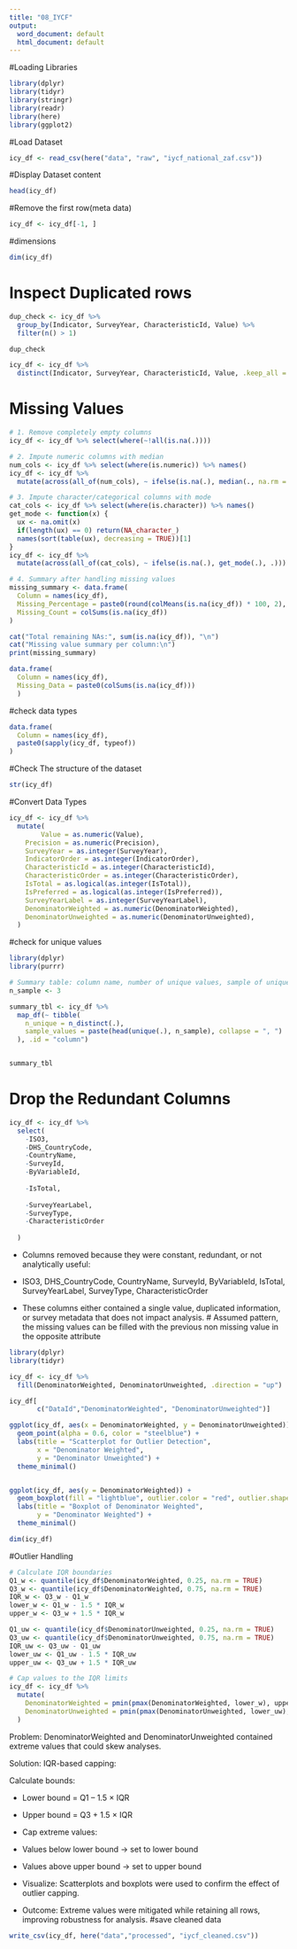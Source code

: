 ```yaml
---
title: "08_IYCF"
output:
  word_document: default
  html_document: default
---
```


#Loading Libraries
```r
library(dplyr)
library(tidyr)
library(stringr)
library(readr)
library(here)
library(ggplot2)


```
#Load Dataset 
```r

icy_df <- read_csv(here("data", "raw", "iycf_national_zaf.csv"))
```

#Display Dataset content
```r
head(icy_df)
```

#Remove the first row(meta data)
```r
icy_df <- icy_df[-1, ]
```
#dimensions 
```r
dim(icy_df)
```
# Inspect Duplicated rows
```r
dup_check <- icy_df %>%
  group_by(Indicator, SurveyYear, CharacteristicId, Value) %>%
  filter(n() > 1)

dup_check

```

```r
icy_df <- icy_df %>%
  distinct(Indicator, SurveyYear, CharacteristicId, Value, .keep_all = TRUE)

```
# Missing Values
```r
# 1. Remove completely empty columns
icy_df <- icy_df %>% select(where(~!all(is.na(.))))

# 2. Impute numeric columns with median
num_cols <- icy_df %>% select(where(is.numeric)) %>% names()
icy_df <- icy_df %>%
  mutate(across(all_of(num_cols), ~ ifelse(is.na(.), median(., na.rm = TRUE), .)))

# 3. Impute character/categorical columns with mode
cat_cols <- icy_df %>% select(where(is.character)) %>% names()
get_mode <- function(x) {
  ux <- na.omit(x)
  if(length(ux) == 0) return(NA_character_)
  names(sort(table(ux), decreasing = TRUE))[1]
}
icy_df <- icy_df %>%
  mutate(across(all_of(cat_cols), ~ ifelse(is.na(.), get_mode(.), .)))

# 4. Summary after handling missing values
missing_summary <- data.frame(
  Column = names(icy_df),
  Missing_Percentage = paste0(round(colMeans(is.na(icy_df)) * 100, 2), "%"),
  Missing_Count = colSums(is.na(icy_df))
)

cat("Total remaining NAs:", sum(is.na(icy_df)), "\n")
cat("Missing value summary per column:\n")
print(missing_summary)


```

```r
data.frame(
  Column = names(icy_df),
  Missing_Data = paste0(colSums(is.na(icy_df)))
  )
```

#check data types
```r
data.frame(
  Column = names(icy_df),
  paste0(sapply(icy_df, typeof))
)

```
#Check The structure of the dataset 
```r
str(icy_df)

```
#Convert Data Types
```r
icy_df <- icy_df %>%
  mutate(
        Value = as.numeric(Value),
    Precision = as.numeric(Precision),
    SurveyYear = as.integer(SurveyYear),
    IndicatorOrder = as.integer(IndicatorOrder),
    CharacteristicId = as.integer(CharacteristicId),
    CharacteristicOrder = as.integer(CharacteristicOrder),
    IsTotal = as.logical(as.integer(IsTotal)),
    IsPreferred = as.logical(as.integer(IsPreferred)),
    SurveyYearLabel = as.integer(SurveyYearLabel),
    DenominatorWeighted = as.numeric(DenominatorWeighted),
    DenominatorUnweighted = as.numeric(DenominatorUnweighted),
  )
```
#check for unique values
```r
library(dplyr)
library(purrr)

# Summary table: column name, number of unique values, sample of unique values
n_sample <- 3

summary_tbl <- icy_df %>%
  map_df(~ tibble(
    n_unique = n_distinct(.),
    sample_values = paste(head(unique(.), n_sample), collapse = ", ")
  ), .id = "column")


summary_tbl


```

# Drop the Redundant Columns
```r
icy_df <- icy_df %>%
  select(
    -ISO3, 
    -DHS_CountryCode, 
    -CountryName, 
    -SurveyId,
    -ByVariableId, 
    
    -IsTotal,
    
    -SurveyYearLabel, 
    -SurveyType,
    -CharacteristicOrder
    
  )
```
- Columns removed because they were constant, redundant, or not analytically useful:

- ISO3, DHS_CountryCode, CountryName, SurveyId, ByVariableId, IsTotal, SurveyYearLabel, SurveyType, CharacteristicOrder

- These columns either contained a single value, duplicated information, or survey metadata that does not impact analysis.
# Assumed pattern, the missing values can be filled with the previous non missing value in the opposite attribute
```r


library(dplyr)
library(tidyr)

icy_df <- icy_df %>%
  fill(DenominatorWeighted, DenominatorUnweighted, .direction = "up")

icy_df[
       c("DataId","DenominatorWeighted", "DenominatorUnweighted")]

```

```r
ggplot(icy_df, aes(x = DenominatorWeighted, y = DenominatorUnweighted)) +
  geom_point(alpha = 0.6, color = "steelblue") +
  labs(title = "Scatterplot for Outlier Detection",
       x = "Denominator Weighted",
       y = "Denominator Unweighted") +
  theme_minimal()


ggplot(icy_df, aes(y = DenominatorWeighted)) +
  geom_boxplot(fill = "lightblue", outlier.color = "red", outlier.shape = 16) +
  labs(title = "Boxplot of Denominator Weighted",
       y = "Denominator Weighted") +
  theme_minimal()
```

```r
dim(icy_df)
```
#Outlier Handling
```r
# Calculate IQR boundaries
Q1_w <- quantile(icy_df$DenominatorWeighted, 0.25, na.rm = TRUE)
Q3_w <- quantile(icy_df$DenominatorWeighted, 0.75, na.rm = TRUE)
IQR_w <- Q3_w - Q1_w
lower_w <- Q1_w - 1.5 * IQR_w
upper_w <- Q3_w + 1.5 * IQR_w

Q1_uw <- quantile(icy_df$DenominatorUnweighted, 0.25, na.rm = TRUE)
Q3_uw <- quantile(icy_df$DenominatorUnweighted, 0.75, na.rm = TRUE)
IQR_uw <- Q3_uw - Q1_uw
lower_uw <- Q1_uw - 1.5 * IQR_uw
upper_uw <- Q3_uw + 1.5 * IQR_uw

# Cap values to the IQR limits
icy_df <- icy_df %>%
  mutate(
    DenominatorWeighted = pmin(pmax(DenominatorWeighted, lower_w), upper_w),
    DenominatorUnweighted = pmin(pmax(DenominatorUnweighted, lower_uw), upper_uw)
  )


```

Problem: DenominatorWeighted and DenominatorUnweighted contained extreme values that could skew analyses.

Solution: IQR-based capping:

Calculate bounds:

- Lower bound = Q1 – 1.5 × IQR
- Upper bound = Q3 + 1.5 × IQR

- Cap extreme values:

- Values below lower bound → set to lower bound

- Values above upper bound → set to upper bound

- Visualize: Scatterplots and boxplots were used to confirm the effect of outlier capping.

- Outcome: Extreme values were mitigated while retaining all rows, improving robustness for analysis.
#save cleaned data
```r
write_csv(icy_df, here("data","processed", "iycf_cleaned.csv"))
```